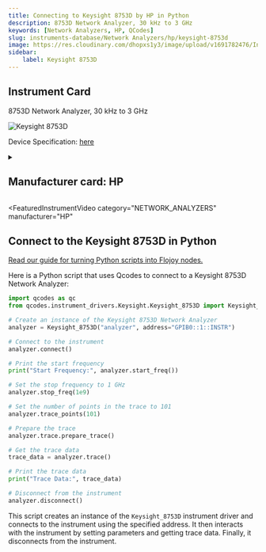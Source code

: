 ```yaml
---
title: Connecting to Keysight 8753D by HP in Python
description: 8753D Network Analyzer, 30 kHz to 3 GHz
keywords: [Network Analyzers, HP, QCodes] 
slug: instruments-database/Network Analyzers/hp/keysight-8753d 
image: https://res.cloudinary.com/dhopxs1y3/image/upload/v1691782476/Instruments/Network%20Analyzer/Keysight-8753D/Keysight-8753D.webp
sidebar:
    label: Keysight 8753D 
---
```



## Instrument Card

8753D Network Analyzer, 30 kHz to 3 GHz

![Keysight 8753D](https://res.cloudinary.com/dhopxs1y3/image/upload/v1691782476/Instruments/Network%20Analyzer/Keysight-8753D/Keysight-8753D.webp)

Device Specification: [here](https://www.keysight.com/us/en/assets/9018-40537/user-manuals/9018-40537.pdf)

<details style={{ marginTop: "15px"}}>
<summary><h2 style={{display:'inline'}}>Manufacturer card: HP</h2></summary>

![HP](https://res.cloudinary.com/dhopxs1y3/image/upload/v1692125999/Instruments/Vendor%20Logos/HP.png)

Keysight Technologies, or Keysight, is an American company that manufactures electronics test and measurement equipment and software

- Headquarters: USA
- Yearly Revenue (millions, USD): 5420
- Vendor Website: [here](https://www.keysight.com/us/en/home.html)

</details>


<FeaturedInstrumentVideo
  category="NETWORK_ANALYZERS"
  manufacturer="HP"
></FeaturedInstrumentVideo>

## Connect to the Keysight 8753D in Python

[Read our guide for turning Python scripts into Flojoy nodes.](https://docs.flojoy.ai/contribution/blocks/custom-flojoy-block/)



<Tabs>
<TabItem value="Flojoy" label="Flojoy" className="flojoy-instrument-tabs">

<NodeCardCollection category="NETWORK_ANALYZERS" manufacturer="HP"></NodeCardCollection>

</TabItem>
<TabItem value="QCodes" label="QCodes">

Here is a Python script that uses Qcodes to connect to a Keysight 8753D Network Analyzer:

```python
import qcodes as qc
from qcodes.instrument_drivers.Keysight.Keysight_8753D import Keysight_8753D

# Create an instance of the Keysight 8753D Network Analyzer
analyzer = Keysight_8753D("analyzer", address="GPIB0::1::INSTR")

# Connect to the instrument
analyzer.connect()

# Print the start frequency
print("Start Frequency:", analyzer.start_freq())

# Set the stop frequency to 1 GHz
analyzer.stop_freq(1e9)

# Set the number of points in the trace to 101
analyzer.trace_points(101)

# Prepare the trace
analyzer.trace.prepare_trace()

# Get the trace data
trace_data = analyzer.trace()

# Print the trace data
print("Trace Data:", trace_data)

# Disconnect from the instrument
analyzer.disconnect()
```

This script creates an instance of the `Keysight_8753D` instrument driver and connects to the instrument using the specified address. It then interacts with the instrument by setting parameters and getting trace data. Finally, it disconnects from the instrument.

</TabItem>
</Tabs>